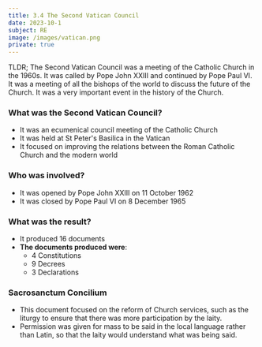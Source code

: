 ```yaml
---
title: 3.4 The Second Vatican Council
date: 2023-10-1
subject: RE
image: /images/vatican.png
private: true
---
```


TLDR; The Second Vatican Council was a meeting of the Catholic Church in the 1960s. It was called by Pope John XXIII and continued by Pope Paul VI. It was a meeting of all the bishops of the world to discuss the future of the Church. It was a very important event in the history of the Church.

### What was the Second Vatican Council?

- It was an ecumenical council meeting of the Catholic Church
- It was held at St Peter's Basilica in the Vatican
- It focused on improving the relations between the Roman Catholic Church and the modern world

### Who was involved?

- It was opened by Pope John XXIII on 11 October 1962
- It was closed by Pope Paul VI on 8 December 1965

### What was the result?

- It produced 16 documents
- **The documents produced were**:
    - 4 Constitutions
    - 9 Decrees
    - 3 Declarations

### Sacrosanctum Concilium
- This document focused on the reform of Church services, such as the liturgy to ensure that there was more participation by the laity.
- Permission was given for mass to be said in the local language rather than Latin, so that the laity would understand what was being said.